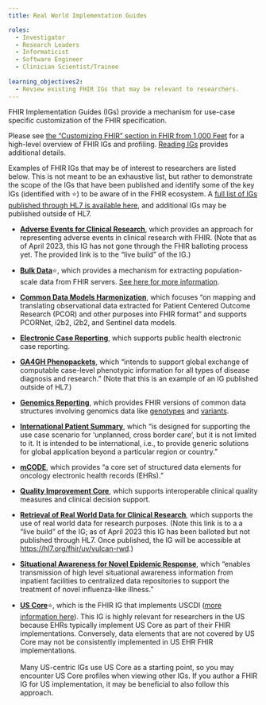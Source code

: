 ```yaml
---
title: Real World Implementation Guides

roles:
  - Investigator
  - Research Leaders
  - Informaticist
  - Software Engineer
  - Clinician Scientist/Trainee
  
learning_objectives2:
  - Review existing FHIR IGs that may be relevant to researchers.
---
```


FHIR Implementation Guides (IGs) provide a mechanism for use-case specific customization of the FHIR specification.

::: {.callout-tip appearance="minimal"}
Please see [the "Customizing FHIR" section in FHIR from 1,000 Feet](fhir-from-1000-ft.qmd#customizing-fhir) for a high-level overview of FHIR IGs and profiling. [Reading IGs](data-modeling-reading.igs.qmd) provides additional details.
:::

Examples of FHIR IGs that may be of interest to researchers are listed below. This is not meant to be an exhaustive list, but rather to demonstrate the scope of the IGs that have been published and identify some of the key IGs (identified with ⭐️) to be aware of in the FHIR ecosystem. A [full list of IGs published through HL7 is available here](http://www.fhir.org/guides/registry/), and additional IGs may be published outside of HL7.

-   [**Adverse Events for Clinical Research**](https://build.fhir.org/ig/HL7/fhir-ae-research-ig/), which provides an approach for representing adverse events in clinical research with FHIR. (Note that as of April 2023, this IG has not gone through the FHIR balloting process yet. The provided link is to the "live build" of the IG.)

-   [**Bulk Data**](https://hl7.org/fhir/uv/bulkdata/)⭐️, which provides a mechanism for extracting population-scale data from FHIR servers. [See here for more information](smart-on-fhir-intro.qmd#bulk-data-access).

-   [**Common Data Models Harmonization**](http://hl7.org/fhir/us/cdmh/), which focuses "on mapping and translating observational data extracted for Patient Centered Outcome Research (PCOR) and other purposes into FHIR format" and supports PCORNet, i2b2, i2b2, and Sentinel data models.

-   [**Electronic Case Reporting**](http://hl7.org/fhir/us/ecr/), which supports public health electronic case reporting.

-   [**GA4GH Phenopackets**](http://phenopackets.org/core-ig/ig/branch/master/index.html), which "intends to support global exchange of computable case-level phenotypic information for all types of disease diagnosis and research." (Note that this is an example of an IG published outside of HL7.)

-   [**Genomics Reporting**](http://hl7.org/fhir/uv/genomics-reporting/), which provides FHIR versions of common data structures involving genomics data like [genotypes](http://hl7.org/fhir/uv/genomics-reporting/StructureDefinition-genotype.html) and [variants](http://hl7.org/fhir/uv/genomics-reporting/StructureDefinition-variant.html).

-   [**International Patient Summary**](http://hl7.org/fhir/uv/ips/), which "is designed for supporting the use case scenario for 'unplanned, cross border care', but it is not limited to it. It is intended to be international, i.e., to provide generic solutions for global application beyond a particular region or country."

-   [**mCODE**](https://hl7.org/fhir/us/mcode/), which provides "a core set of structured data elements for oncology electronic health records (EHRs)."

-   [**Quality Improvement Core**](http://hl7.org/fhir/us/qicore/), which supports interoperable clinical quality measures and clinical decision support.

-   [**Retrieval of Real World Data for Clinical Research**](https://build.fhir.org/ig/HL7/vulcan-rwd/), which supports the use of real world data for research purposes. (Note this link is to a a "live build" of the IG; as of April 2023 this IG has been balloted but not published through HL7. Once published, the IG will be accessible at <https://hl7.org/fhir/uv/vulcan-rwd>.)

-   [**Situational Awareness for Novel Epidemic Response**](http://hl7.org/fhir/uv/saner/), which "enables transmission of high level situational awareness information from inpatient facilities to centralized data repositories to support the treatment of novel influenza-like illness."

-   [**US Core**](https://www.hl7.org/fhir/us/core/)⭐️, which is the FHIR IG that implements USCDI ([more information here](fhir-from-1000-ft#example-customizing-patient-in-us-core)). This IG is highly relevant for researchers in the US because EHRs typically implement US Core as part of their FHIR implementations. Conversely, data elements that are not covered by US Core may not be consistently implemented in US EHR FHIR implementations.\
    \
    Many US-centric IGs use US Core as a starting point, so you may encounter US Core profiles when viewing other IGs. If you author a FHIR IG for US implementation, it may be beneficial to also follow this approach.
